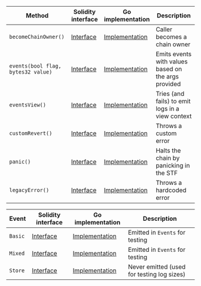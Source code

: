 <table>
  <thead>
    <tr>
      <th>Method</th>
      <th>Solidity interface</th>
      <th>Go implementation</th>
      <th>Description</th>
    </tr>
  </thead>
  <tbody>
    <tr>
      <td>
        <code>becomeChainOwner()</code>
      </td>
      <td>
        <a
          href="https://github.com/OffchainLabs/nitro-contracts/blob/9d0e90ef588f94a9d2ffa4dc22713d91a76f57d4/src/precompiles/ArbDebug.sol#L13"
          target="_blank"
        >
          Interface
        </a>
      </td>
      <td>
        <a
          href="https://github.com/OffchainLabs/nitro/blob/v3.6.0/precompiles/ArbDebug.go#L58"
          target="_blank"
        >
          Implementation
        </a>
      </td>
      <td>Caller becomes a chain owner</td>
    </tr>
    <tr>
      <td>
        <code>events(bool flag, bytes32 value)</code>
      </td>
      <td>
        <a
          href="https://github.com/OffchainLabs/nitro-contracts/blob/9d0e90ef588f94a9d2ffa4dc22713d91a76f57d4/src/precompiles/ArbDebug.sol#L16"
          target="_blank"
        >
          Interface
        </a>
      </td>
      <td>
        <a
          href="https://github.com/OffchainLabs/nitro/blob/v3.6.0/precompiles/ArbDebug.go#L28"
          target="_blank"
        >
          Implementation
        </a>
      </td>
      <td>Emits events with values based on the args provided</td>
    </tr>
    <tr>
      <td>
        <code>eventsView()</code>
      </td>
      <td>
        <a
          href="https://github.com/OffchainLabs/nitro-contracts/blob/9d0e90ef588f94a9d2ffa4dc22713d91a76f57d4/src/precompiles/ArbDebug.sol#L19"
          target="_blank"
        >
          Interface
        </a>
      </td>
      <td>
        <a
          href="https://github.com/OffchainLabs/nitro/blob/v3.6.0/precompiles/ArbDebug.go#L47"
          target="_blank"
        >
          Implementation
        </a>
      </td>
      <td>Tries (and fails) to emit logs in a view context</td>
    </tr>
    <tr>
      <td>
        <code>customRevert()</code>
      </td>
      <td>
        <a
          href="https://github.com/OffchainLabs/nitro-contracts/blob/9d0e90ef588f94a9d2ffa4dc22713d91a76f57d4/src/precompiles/ArbDebug.sol#L30"
          target="_blank"
        >
          Interface
        </a>
      </td>
      <td>
        <a
          href="https://github.com/OffchainLabs/nitro/blob/v3.6.0/precompiles/ArbDebug.go#L53"
          target="_blank"
        >
          Implementation
        </a>
      </td>
      <td>Throws a custom error</td>
    </tr>
    <tr>
      <td>
        <code>panic()</code>
      </td>
      <td>
        <a
          href="https://github.com/OffchainLabs/nitro-contracts/blob/9d0e90ef588f94a9d2ffa4dc22713d91a76f57d4/src/precompiles/ArbDebug.sol#L34"
          target="_blank"
        >
          Interface
        </a>
      </td>
      <td>
        <a
          href="https://github.com/OffchainLabs/nitro/blob/v3.6.0/precompiles/ArbDebug.go#L63"
          target="_blank"
        >
          Implementation
        </a>
      </td>
      <td>Halts the chain by panicking in the STF</td>
    </tr>
    <tr>
      <td>
        <code>legacyError()</code>
      </td>
      <td>
        <a
          href="https://github.com/OffchainLabs/nitro-contracts/blob/9d0e90ef588f94a9d2ffa4dc22713d91a76f57d4/src/precompiles/ArbDebug.sol#L36"
          target="_blank"
        >
          Interface
        </a>
      </td>
      <td>
        <a
          href="https://github.com/OffchainLabs/nitro/blob/v3.6.0/precompiles/ArbDebug.go#L68"
          target="_blank"
        >
          Implementation
        </a>
      </td>
      <td>Throws a hardcoded error</td>
    </tr>
  </tbody>
</table>
<table>
  <thead>
    <tr>
      <th>Event</th>
      <th>Solidity interface</th>
      <th>Go implementation</th>
      <th>Description</th>
    </tr>
  </thead>
  <tbody>
    <tr>
      <td>
        <code>Basic</code>
      </td>
      <td>
        <a
          href="https://github.com/OffchainLabs/nitro-contracts/blob/9d0e90ef588f94a9d2ffa4dc22713d91a76f57d4/src/precompiles/ArbDebug.sol#L22"
          target="_blank"
        >
          Interface
        </a>
      </td>
      <td>
        <a
          href="https://github.com/OffchainLabs/nitro/blob/v3.6.0/precompiles/ArbDebug.go#L33"
          target="_blank"
        >
          Implementation
        </a>
      </td>
      <td>
        Emitted in <code>Events</code> for testing
      </td>
    </tr>
    <tr>
      <td>
        <code>Mixed</code>
      </td>
      <td>
        <a
          href="https://github.com/OffchainLabs/nitro-contracts/blob/9d0e90ef588f94a9d2ffa4dc22713d91a76f57d4/src/precompiles/ArbDebug.sol#L23"
          target="_blank"
        >
          Interface
        </a>
      </td>
      <td>
        <a
          href="https://github.com/OffchainLabs/nitro/blob/v3.6.0/precompiles/ArbDebug.go#L38"
          target="_blank"
        >
          Implementation
        </a>
      </td>
      <td>
        Emitted in <code>Events</code> for testing
      </td>
    </tr>
    <tr>
      <td>
        <code>Store</code>
      </td>
      <td>
        <a
          href="https://github.com/OffchainLabs/nitro-contracts/blob/9d0e90ef588f94a9d2ffa4dc22713d91a76f57d4/src/precompiles/ArbDebug.sol#L26"
          target="_blank"
        >
          Interface
        </a>
      </td>
      <td>
        <a
          href="https://github.com/OffchainLabs/nitro/blob/v3.6.0/precompiles/ArbDebug.go#L0"
          target="_blank"
        >
          Implementation
        </a>
      </td>
      <td>Never emitted (used for testing log sizes)</td>
    </tr>
  </tbody>
</table>
